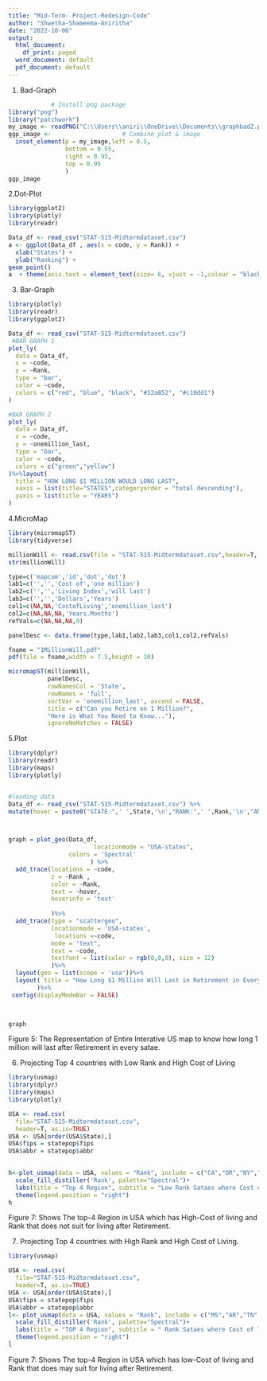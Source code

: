 ---
title: "Mid-Term- Project-Redesign-Code"
author: "Shwetha-Shameema-Aniritha"
date: "2022-10-06"
output:
  html_document:
    df_print: paged
  word_document: default
  pdf_document: default
---
1. Bad-Graph

```{r}
            # Install png package
library("png")
library("patchwork")  
my_image <- readPNG("C:\\Users\\aniri\\OneDrive\\Documents\\graphbad2.png", native = TRUE)
ggp_image <-                    # Combine plot & image
  inset_element(p = my_image,left = 0.5,
                bottom = 0.55,
                right = 0.95,
                top = 0.95
                )
ggp_image   

```

2.Dot-Plot

```{r}
library(ggplot2)
library(plotly)
library(readr)

Data_df <- read_csv("STAT-515-Midtermdataset.csv")
a <- ggplot(Data_df , aes(x = code, y = Rank)) +
  xlab("States") +
  ylab("Ranking") +
geom_point() 
a  + theme(axis.text = element_text(size= 6, vjust = -1,colour = "black"))

```


3. Bar-Graph

```{r}

library(plotly)
library(readr)
library(ggplot2)

Data_df <- read_csv("STAT-515-Midtermdataset.csv")
 #BAR GRAPH 1
plot_ly(
  data = Data_df,
  x = ~code,
  y = ~Rank,
  type = "bar",
  color = ~code,
  colors = c("red", "blue", "black", "#32a852", "#c10dd1")
)

#BAR GRAPH 2
plot_ly(
  data = Data_df,
  x = ~code,
  y = ~onemillion_last,
  type = "bar",
  color = ~code,
  colors = c("green","yellow")
)%>%layout(
  title = "HOW LONG $1 MILLION WOULD LONG LAST",
  xaxis = list(title="STATES",categoryorder = "total descending"),
  yaxis = list(title = "YEARS")
)
```

4.MicroMap

```{r}
library(micromapST)
library(tidyverse)

millionWill <- read.csv(file = "STAT-515-Midtermdataset.csv",header=T, as.is=TRUE)
str(millionWill)

type=c('mapcum','id','dot','dot')
lab1=c('','','Cost of','one million')
lab2=c('','','Living Index','will last')
lab3=c('','','Dollars','Years')
col1=c(NA,NA,'CostofLiving','onemillion_last')
col2=c(NA,NA,NA,'Years.Months')
refVals=c(NA,NA,NA,0)

panelDesc <- data.frame(type,lab1,lab2,lab3,col1,col2,refVals)

fname = "1MillionWill.pdf"
pdf(file = fname,width = 7.5,height = 10)

micromapST(millionWill,
           panelDesc,
           rowNamesCol = 'State',
           rowNames = 'full',
           sortVar = 'onemillion_last', ascend = FALSE,
           title = c("Can you Retire on 1 Million?",
           "Here is What You Need to Know..."),
           ignoreNoMatches = FALSE)

```



5.Plot 


```{r}

library(dplyr)
library(readr)
library(maps)
library(plotly)


#loading data
Data_df <- read_csv("STAT-515-Midtermdataset.csv") %>%
mutate(hover = paste0("STATE:",' ',State,'\n',"RANK:",' ',Rank,'\n',"ANNUAL_LIVING_COST:",' ',Annual_expenditure_Costofliving,'\n',"Year.Month:",' ',onemillion_last ))



graph = plot_geo(Data_df, 
                        locationmode = "USA-states",
                 colors = 'Spectral'
                       ) %>%
  add_trace(locations = ~code,
            z = ~Rank ,
            color = ~Rank,
            text = ~hover,
            hoverinfo = 'text'
             
            )%>%
  add_trace(type = "scattergeo",
            locationmode = 'USA-states',
             locations =~code,
            mode = "text",
            text = ~code,
            textfont = list(color = rgb(0,0,0), size = 12)
            )%>%
  layout(geo = list(scope = 'usa'))%>%
  layout( title = "How Long $1 Million Will Last in Retirement in Every State"
        )%>%
 config(displayModeBar = FALSE)
  


graph

```
Figure 5: The Representation of Entire Interative  US map to know how long 1 million will last after Retirement in every satae.


6. Projecting Top 4 countries with Low Rank and High Cost of Living



```{r}
library(usmap)
library(dplyr)
library(maps)
library(plotly)

USA <- read.csv(
  file="STAT-515-Midtermdataset.csv",
  header=T, as.is=TRUE)
USA <- USA[order(USA$State),]
USA$fips = statepop$fips
USA$abbr = statepop$abbr

  
h<-plot_usmap(data = USA, values = "Rank", include = c("CA","OR","NY","HI"),labels = TRUE) + 
  scale_fill_distiller('Rank', palette="Spectral")+
  labs(title = "Top 4 Region", subtitle = "Low Rank Sataes where Cost of living High") +
  theme(legend.position = "right")
h
```
Figure 7: Shows The top-4 Region in USA which has High-Cost of living and Rank that does not suit for living after Retirement.  

7. Projecting Top 4 countries with High Rank and High Cost of Living.


```{r}
library(usmap)

USA <- read.csv(
  file="STAT-515-Midtermdataset.csv",
  header=T, as.is=TRUE)
USA <- USA[order(USA$State),]
USA$fips = statepop$fips
USA$abbr = statepop$abbr
l<- plot_usmap(data = USA, values = "Rank", include = c("MS","AR","TN","KS"),color = "Red",labels = TRUE) + 
  scale_fill_distiller('Rank', palette="Spectral")+
  labs(title = "TOP 4 Region", subtitle = " Rank Sataes where Cost of living Low") +
  theme(legend.position = "right")
l
```
Figure 7: Shows The top-4 Region in USA which has low-Cost of living and Rank that does may suit for living after Retirement. 
